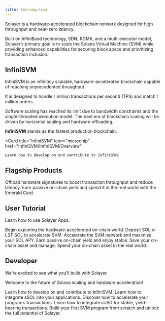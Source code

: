 ```yaml
---
title: Introduction
---
```


Solayer is a hardware-accelerated blockchain network designed for high throughput and near-zero latency. 

Built on InfiniBand technology, SDN, RDMA, and a multi-executor model, Solayer’s primary goal is to scale the Solana Virtual Machine (SVM) while providing enhanced capabilities for securing block space and prioritizing transaction inclusion.


## InfiniSVM

InfiniSVM is an infinitely scalable, hardware-accelerated blockchain capable of reaching unprecedented throughput. 

It is designed to handle 1 million transactions per second (TPS) and match 1 million orders.  

Software scaling has reached its limit due to bandwidth constraints and the single-threaded execution model. 
The next era of blockchain scaling will be driven by horizontal scaling and hardware offloading.  


**InfiniSVM** stands as the fastest production blockchain.

  <Card
    title="InfiniSVM"
    icon="microchip"
    href="InfiniSVM/InfiniSVM/Overview"
  >
    Learn how to develop on and contribute to InfiniSVM.
  </Card>


## Flagship Products

<CardGroup cols={2}>
  <Card
    title="sSOL & MegaValidator"
    icon="circle-nodes"
    href="Flagship_Product/sSOL/Overview"
  >
    Offload hardware signatures to boost transaction throughput and reduce latency.
  </Card>
  <Card
    title="sUSD & Emerald Card"
    icon="coins"
    href="Flagship_Product/sUSD/Yield-Bearing_Stablecoin/What_is_sUSD"
  >
    Earn passive on-chain yield and spend it in the real world with the Emerald Card.
  </Card>
</CardGroup>


## User Tutorial

Learn how to use Solayer Apps.

<CardGroup cols={3}>
  <Card
    title="Get Started"
    icon="play"
    href="User_Tutorials/Get_Started/Wallet_Connect"
  >
    Begin exploring the hardware-accelerated on-chain world.
  </Card>
  <Card
    title="sSOL"
    icon="coins"
    href="User_Tutorials/sSOL/Native_SOL_Deposit"
  >
    Deposit SOL or LST SOL to accelerate SVM.
  </Card>
  <Card
    title="MegaValidator"
    icon="server"
    href="User_Tutorials/MegaVaildator/endoAVS_Delegate"
  >
    Accelerate the SVM network and maximize your SOL APY.
  </Card>
  <Card
    title="sUSD"
    icon="dollar-sign"
    href="User_Tutorials/sUSD/USDC_Deposit"
  >
    Earn passive on-chain yield and enjoy stable.
  </Card>
  <Card
    title="Portfolio"
    icon="circle-dollar-to-slot"
    href="User_Tutorials/Portfolio"
  >
    Save your on-chain asset and manage.
  </Card>
  <Card
    title="Emerald Card"
    icon="credit-card"
    href="User_Tutorials/Emerald_Card"
  >
    Spend your on-chain asset in the real world.
  </Card>
</CardGroup>


## Developer

We’re excited to see what you’ll build with Solayer. 

Welcome to the future of Solana scaling and hardware acceleration!

<CardGroup cols={3}>
  <Card
    title="InfiniSVM"
    icon="microchip"
    href="Developers/InfiniSVM/Overview"
  >
    Learn how to develop on and contribute to InfiniSVM.
  </Card>
  <Card
    title="sSOL"
    icon="coins"
    href="Developers/sSOL/Universal_Liquidity"
  >
    Learn how to integrate sSOL into your applications.
  </Card>
  <Card
    title="MegaValidator"
    icon="server"
    href="Developers/Megavalidator/Transaction_Acceleration"
  >
    Discover how to accelerate your program’s transactions.
  </Card>
  <Card
    title="sUSD"
    icon="dollar-sign"
    href="Developers/sUSD/Interest-Bearing_Extension"
  >
    Learn how to integrate sUSD for stable, yield-bearing transactions.
  </Card>
  <Card
    title="Learn SVM"
    icon="graduation-cap"
    href="Developers/Learn_SVM/Solala_Developer_Courses"
  >
    Build your first SVM program from scratch and unlock the full potential of Solayer.
  </Card>
</CardGroup>


